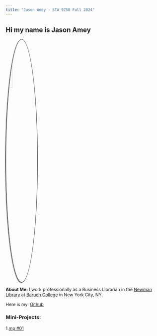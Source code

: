 ```yaml
---
title: "Jason Amey - STA 9750 Fall 2024"
---
```


## Hi my name is Jason Amey

![](./images/ja-head-shot.jpg){style="width:20%;border-radius:50%; border: 1px solid black; box-shadow: -2px 2px 2px rgba(0, 0, 0, 0.5); display: block;"}

**About Me:** I work professionally as a Business Librarian in the [Newman Library](https://library.baruch.cuny.edu/) at [Baruch College](https://www.baruch.cuny.edu/) in New York City, NY.

Here is my: [Github](https://github.com/jasonamey)

### Mini-Projects:
1.[mp #01](/mp01.html)
